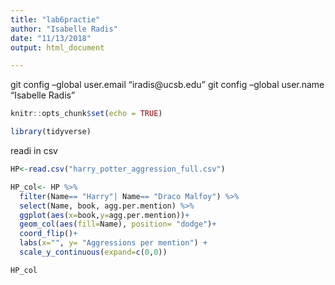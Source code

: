 ```yaml
---
title: "lab6practie"
author: "Isabelle Radis"
date: "11/13/2018"
output: html_document

---
```




git config --global user.email "iradis@ucsb.edu"
git config --global user.name "Isabelle Radis"
```r
knitr::opts_chunk$set(echo = TRUE)
```

```r
library(tidyverse)
```
readi in csv
```r
HP<-read.csv("harry_potter_aggression_full.csv")
```

```r
HP_col<- HP %>% 
  filter(Name== "Harry"| Name== "Draco Malfoy") %>% 
  select(Name, book, agg.per.mention) %>% 
  ggplot(aes(x=book,y=agg.per.mention))+
  geom_col(aes(fill=Name), position= "dodge")+
  coord_flip()+
  labs(x="", y= "Aggressions per mention") +
  scale_y_continuous(expand=c(0,0))

HP_col
```


